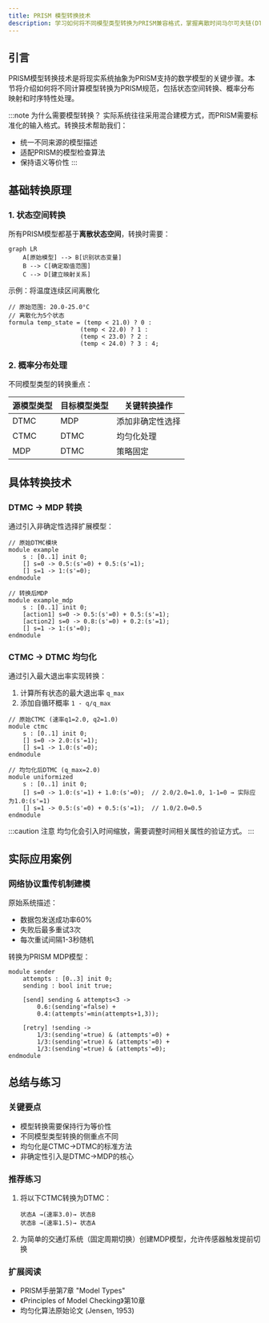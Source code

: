 ```yaml
---
title: PRISM 模型转换技术
description: 学习如何将不同模型类型转换为PRISM兼容格式，掌握离散时间马尔可夫链(DTMC)、连续时间马尔可夫链(CTMC)和马尔可夫决策过程(MDP)之间的转换原理。
---
```


## 引言

PRISM模型转换技术是将现实系统抽象为PRISM支持的数学模型的关键步骤。本节将介绍如何将不同计算模型转换为PRISM规范，包括状态空间转换、概率分布映射和时序特性处理。

:::note 为什么需要模型转换？
实际系统往往采用混合建模方式，而PRISM需要标准化的输入格式。转换技术帮助我们：
- 统一不同来源的模型描述
- 适配PRISM的模型检查算法
- 保持语义等价性
:::

## 基础转换原理

### 1. 状态空间转换

所有PRISM模型都基于**离散状态空间**，转换时需要：

```mermaid
graph LR
    A[原始模型] --> B[识别状态变量]
    B --> C[确定取值范围]
    C --> D[建立映射关系]
```

示例：将温度连续区间离散化
```
// 原始范围: 20.0-25.0°C
// 离散化为5个状态
formula temp_state = (temp < 21.0) ? 0 : 
                    (temp < 22.0) ? 1 :
                    (temp < 23.0) ? 2 :
                    (temp < 24.0) ? 3 : 4;
```

### 2. 概率分布处理

不同模型类型的转换重点：

| 源模型类型 | 目标模型类型 | 关键转换操作 |
|------------|--------------|--------------|
| DTMC       | MDP          | 添加非确定性选择 |
| CTMC       | DTMC         | 均匀化处理 |
| MDP        | DTMC         | 策略固定 |

## 具体转换技术

### DTMC → MDP 转换

通过引入非确定性选择扩展模型：

```prism
// 原始DTMC模块
module example
    s : [0..1] init 0;
    [] s=0 -> 0.5:(s'=0) + 0.5:(s'=1);
    [] s=1 -> 1:(s'=0);
endmodule

// 转换后MDP
module example_mdp
    s : [0..1] init 0;
    [action1] s=0 -> 0.5:(s'=0) + 0.5:(s'=1);
    [action2] s=0 -> 0.8:(s'=0) + 0.2:(s'=1);
    [] s=1 -> 1:(s'=0);
endmodule
```

### CTMC → DTMC 均匀化

通过引入最大退出率实现转换：

1. 计算所有状态的最大退出率 `q_max`
2. 添加自循环概率 `1 - q/q_max`

```prism
// 原始CTMC (速率q1=2.0, q2=1.0)
module ctmc
    s : [0..1] init 0;
    [] s=0 -> 2.0:(s'=1);
    [] s=1 -> 1.0:(s'=0);
endmodule

// 均匀化后DTMC (q_max=2.0)
module uniformized
    s : [0..1] init 0;
    [] s=0 -> 1.0:(s'=1) + 1.0:(s'=0);  // 2.0/2.0=1.0, 1-1=0 → 实际应为1.0:(s'=1)
    [] s=1 -> 0.5:(s'=0) + 0.5:(s'=1);  // 1.0/2.0=0.5
endmodule
```

:::caution 注意
均匀化会引入时间缩放，需要调整时间相关属性的验证方式。
:::

## 实际应用案例

### 网络协议重传机制建模

原始系统描述：
- 数据包发送成功率60%
- 失败后最多重试3次
- 每次重试间隔1-3秒随机

转换为PRISM MDP模型：

```prism
module sender
    attempts : [0..3] init 0;
    sending : bool init true;
    
    [send] sending & attempts<3 -> 
        0.6:(sending'=false) + 
        0.4:(attempts'=min(attempts+1,3));
    
    [retry] !sending -> 
        1/3:(sending'=true) & (attempts'=0) +
        1/3:(sending'=true) & (attempts'=0) +
        1/3:(sending'=true) & (attempts'=0);
endmodule
```

## 总结与练习

### 关键要点
- 模型转换需要保持行为等价性
- 不同模型类型转换的侧重点不同
- 均匀化是CTMC→DTMC的标准方法
- 非确定性引入是DTMC→MDP的核心

### 推荐练习
1. 将以下CTMC转换为DTMC：
   ```
   状态A →(速率3.0)→ 状态B
   状态B →(速率1.5)→ 状态A
   ```
2. 为简单的交通灯系统（固定周期切换）创建MDP模型，允许传感器触发提前切换

### 扩展阅读
- PRISM手册第7章 "Model Types"
- 《Principles of Model Checking》第10章
- 均匀化算法原始论文 (Jensen, 1953)